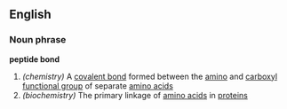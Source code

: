 {{wikipedia}}
==English==
===Noun phrase===
'''peptide bond'''
#''(chemistry)'' A [[covalent bond]] formed between the [[amino]] and [[carboxyl]] [[functional group]] of separate [[amino acid]]s
#''(biochemistry)'' The primary linkage of [[amino acid]]s in [[protein]]s